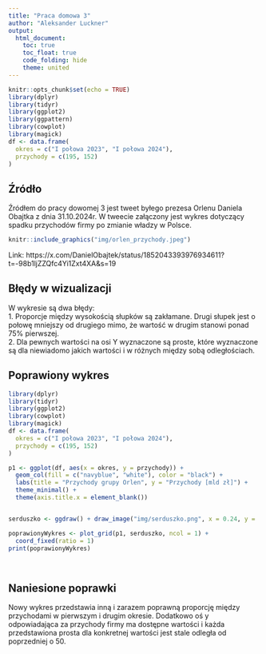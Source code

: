 ```yaml
---
title: "Praca domowa 3"
author: "Aleksander Luckner"
output: 
  html_document:
    toc: true
    toc_float: true
    code_folding: hide
    theme: united
---
```


```r
knitr::opts_chunk$set(echo = TRUE)
library(dplyr)
library(tidyr)
library(ggplot2)
library(ggpattern)
library(cowplot)
library(magick)
df <- data.frame(
  okres = c("I połowa 2023", "I połowa 2024"),
  przychody = c(195, 152)
)
```

## Źródło

Źródłem do pracy dowomej 3 jest tweet byłego prezesa Orlenu Daniela Obajtka z dnia 31.10.2024r.
W tweecie załączony jest wykres dotyczący spadku przychodów firmy po zmianie władzy w Polsce.

```r
knitr::include_graphics("img/orlen_przychody.jpeg")
```

Link: https://x.com/DanielObajtek/status/1852043393976934611?t=-98b1ljZZQfc4Yi1Zxt4XA&s=19

## Błędy w wizualizacji

W wykresie są dwa błędy:\
1. Proporcje między wysokością słupków są zakłamane. Drugi słupek jest o połowę
mniejszy od drugiego mimo, że wartość w drugim stanowi ponad 75% pierwszej. \
2. Dla pewnych wartości na osi Y wyznaczone są proste, które wyznaczone są dla niewiadomo jakich wartości i w różnych między sobą odległościach.


## Poprawiony wykres

```r

library(dplyr)
library(tidyr)
library(ggplot2)
library(cowplot)
library(magick)
df <- data.frame(
  okres = c("I połowa 2023", "I połowa 2024"),
  przychody = c(195, 152)
)

p1 <- ggplot(df, aes(x = okres, y = przychody)) +
  geom_col(fill = c("navyblue", "white"), color = "black") +
  labs(title = "Przychody grupy Orlen", y = "Przychody [mld zł]") +
  theme_minimal() + 
  theme(axis.title.x = element_blank())


serduszko <- ggdraw() + draw_image("img/serduszko.png", x = 0.24, y = .95, scale = 0.45)

poprawionyWykres <- plot_grid(p1, serduszko, ncol = 1) + 
  coord_fixed(ratio = 1)
print(poprawionyWykres)
  
  
```

## Naniesione poprawki

Nowy wykres przedstawia inną i zarazem poprawną proporcję między przychodami
 w pierwszym i drugim okresie. Dodatkowo oś y odpowiadająca za przychody firmy 
 ma dostępne wartości i każda przedstawiona prosta dla konkretnej wartości jest 
 stale odległa od poprzedniej o 50.





